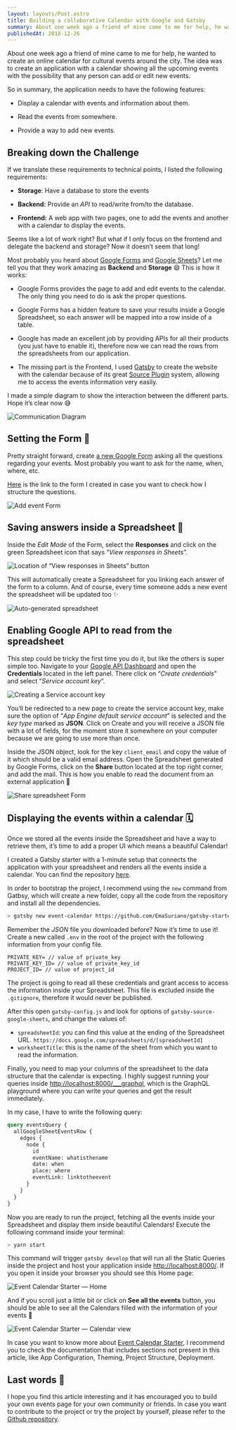 ```yaml
---
layout: layouts/Post.astro
title: Building a collaborative Calendar with Google and Gatsby
summary: About one week ago a friend of mine came to me for help, he wanted to create an online calendar for cultural events around the city. The idea was to create an application with a calendar showing all the upcoming events with the possibility that any person can add or edit new events.
publishedAt: 2018-12-26
---
```


About one week ago a friend of mine came to me for help, he wanted to create an online calendar for cultural events around the city. The idea was to create an application with a calendar showing all the upcoming events with the possibility that any person can add or edit new events.

So in summary, the application needs to have the following features:

- Display a calendar with events and information about them.

- Read the events from somewhere.

- Provide a way to add new events.

## Breaking down the Challenge

If we translate these requirements to technical points, I listed the following requirements:

- **Storage**: Have a database to store the events

- **Backend:** Provide an _API_ to read/write from/to the database.

- **Frontend:** A web app with two pages, one to add the events and another with a calendar to display the events.

Seems like a lot of work right? But what if I only focus on the frontend and delegate the backend and storage? Now it doesn’t seem that long!

Most probably you heard about [Google Forms](https://www.google.com/intl/en/forms/about/) and [Google Sheets](https://www.google.com/intl/en/sheets/about/)? Let me tell you that they work amazing as **Backend** and **Storage** 😄 This is how it works:

- Google Forms provides the page to add and edit events to the calendar. The only thing you need to do is ask the proper questions.

- Google Forms has a hidden feature to save your results inside a Google Spreadsheet, so each answer will be mapped into a row inside of a table.

- Google has made an excellent job by providing APIs for all their products (you just have to enable it), therefore now we can read the rows from the spreadsheets from our application.

- The missing part is the Frontend, I used [Gatsby](https://www.gatsbyjs.org/) to create the website with the calendar because of its great [Source Plugin](https://www.gatsbyjs.org/tutorial/part-five/) system, allowing me to access the events information very easily.

I made a simple diagram to show the interaction between the different parts. Hope it’s clear now 😅

![Communication Diagram](/assets/images/communication-diagram.jpg)

## Setting the Form 📝

Pretty straight forward, create [a new Google Form](http://forms.new/) asking all the questions regarding your events. Most probably you want to ask for the name, when, where, etc.

[Here](https://docs.google.com/forms/d/e/1FAIpQLSeUNNgqdhcPlTaVqLb_NceeBd_XVTEBxGwr66wSUbFRArPo3A/viewform) is the link to the form I created in case you want to check how I structure the questions.

![Add event Form](/assets/images/event-form.jpg)

## Saving answers inside a Spreadsheet 💾

Inside the _Edit Mode_ of the Form, select the **Responses** and click on the green Spreadsheet icon that says “_View responses in Sheets_”.

![Location of “View responses in Sheets” button](/assets/images/view-responses.jpg)

This will automatically create a Spreadsheet for you linking each answer of the form to a column. And of course, every time someone adds a new event the spreadsheet will be updated too ✨

![Auto-generated spreadsheet](/assets/images/generated-spreadsheet.jpg)

## Enabling Google API to read from the spreadsheet

This step could be tricky the first time you do it, but like the others is super simple too. Navigate to your [Google API Dashboard](https://console.developers.google.com/) and open the **Credentials** located in the left panel. There click on “_Create credentials_” and select “_Service account key_”.

![Creating a Service account key](/assets/images/create-service-account.jpg)

You’ll be redirected to a new page to create the service account key, make sure the option of “_App Engine default service account_” is selected and the _key type_ marked as **JSON**. Click on Create and you will receive a JSON file with a lot of fields, for the moment store it somewhere on your computer because we are going to use more than once.

Inside the JSON object, look for the key `client_email` and copy the value of it which should be a valid email address. Open the Spreadsheet generated by Google Forms, click on the **Share** button located at the top right corner, and add the mail. This is how you enable to read the document from an external application 🎉

![Share spreadsheet Form](/assets/images/share-spreadsheet.jpg)

## Displaying the events within a calendar 🗓

Once we stored all the events inside the Spreadsheet and have a way to retrieve them, it’s time to add a proper UI which means a beautiful Calendar!

I created a Gatsby starter with a 1-minute setup that connects the application with your spreadsheet and renders all the events inside a calendar. You can find the repository [here](https://github.com/EmaSuriano/gatsby-starter-event-calendar).

In order to bootstrap the project, I recommend using the `new` command from Gatbsy, which will create a new folder, copy all the code from the repository and install all the dependencies.

```bash
> gatsby new event-calendar https://github.com/EmaSuriano/gatsby-starter-event-calendar
```

Remember the _JSON_ file you downloaded before? Now it’s time to use it! Create a new called `.env` in the root of the project with the following information from your config file.

```text
PRIVATE_KEY= // value of private_key
PRIVATE_KEY_ID= // value of private_key_id
PROJECT_ID= // value of project_id
```

The project is going to read all these credentials and grant access to access the information inside your Spreadsheet. This file is excluded inside the `.gitignore`, therefore it would never be published.

After this open `gatsby-config.js` and look for options of `gatsby-source-google-sheets`, and change the values of:

- `spreadsheetId`: you can find this value at the ending of the Spreadsheet URL. `https://docs.google.com/spreadsheets/d/[spreadsheetId]`
- `worksheetTitle`: this is the name of the sheet from which you want to read the information.

Finally, you need to map your columns of the spreadsheet to the data structure that the calendar is expecting. I highly suggest running your queries inside [http://localhost:8000/\_\_\_graphql](http://localhost:8000/___graphql), which is the GraphQL playground where you can write your queries and get the result immediately.

In my case, I have to write the following query:

```graphql
query eventsQuery {
  allGoogleSheetEventsRow {
    edges {
      node {
        id
        eventName: whatisthename
        date: when
        place: where
        eventLink: linktotheevent
      }
    }
  }
}
```

Now you are ready to run the project, fetching all the events inside your Spreadsheet and display them inside beautiful Calendars!️ Execute the following command inside your terminal:

```bash
> yarn start
```

This command will trigger `gatsby develop` that will run all the Static Queries inside the project and host your application inside [http://localhost:8000/](http://localhost:8000/). If you open it inside your browser you should see this Home page:

![Event Calendar Starter — Home](/assets/images/event-calendar-home.jpg)

And if you scroll just a little bit or click on **See all the events** button, you should be able to see all the Calendars filled with the information of your events 🎉

![Event Calendar Starter — Calendar view](/assets/images/event-calendar-event.jpg)

In case you want to know more about [Event Calendar Starter](https://github.com/EmaSuriano/gatsby-starter-event-calendar), I recommend you to check the documentation that includes sections not present in this article, like App Configuration, Theming, Project Structure, Deployment.

## Last words 👋

I hope you find this article interesting and it has encouraged you to build your own events page for your own community or friends. In case you want to contribute to the project or try the project by yourself, please refer to the [Github repository](https://github.com/EmaSuriano/gatsby-starter-event-calendar).
